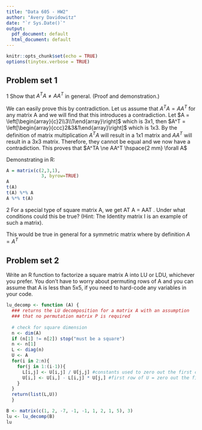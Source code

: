 ```yaml
---
title: "Data 605 - HW2"
author: "Avery Davidowitz"
date: "`r Sys.Date()`"
output:
  pdf_document: default
  html_document: default
---
```


```r
knitr::opts_chunk$set(echo = TRUE)
options(tinytex.verbose = TRUE)
```

## Problem set 1

1 Show that $A^TA \ne AA^T$ in general. (Proof and demonstration.)

We can easily prove this by contradiction. Let us assume that $A^TA = AA^T$ for any matrix A and we will find that this introduces a contradiction.
Let $A = \left[\begin{array}{c}2\\3\\1\end{array}\right]$ which is 3x1,
then $A^T = \left[\begin{array}{ccc}2&3&1\end{array}\right]$ which is 1x3.
By the definition of matrix multiplication $A^TA$ will result in a 1x1 matrix and $AA^T$ will result in a 3x3 matrix. Therefore, they cannot be equal and we now have a contradiction. This proves that $A^TA \ne AA^T \hspace{2 mm} \forall A$

Demonstrating in R:

```r
A = matrix(c(2,3,1),
             3, byrow=TRUE)
A
t(A)
t(A) %*% A
A %*% t(A)
```

2 For a special type of square matrix A, we get AT A = AAT . Under what conditions
 could this be true? (Hint: The Identity matrix I is an example of such a matrix).
 
This would be true in general for a symmetric matrix where by definition $A=A^T$
 
## Problem set 2

Write an R function to factorize a square matrix A into LU or LDU, whichever you
prefer. You don’t have to worry about permuting rows of A and you can assume that A is less
than 5x5, if you need to hard-code any variables in your code.


```r
lu_decomp <- function (A) {
  ### returns the LU decomposition for a matrix A with an assumption 
  ### that no permutation matrix P is required 
  
  # check for square dimension
  n <- dim(A)
  if (n[1] != n[2]) stop("must be a square")
  n <- n[1]
  L <- diag(n)
  U <- A
  for(i in 2:n){ 
    for(j in 1:(i-1)){
      L[i,j] <- U[i,j] / U[j,j] #constants used to zero out the first column of A
      U[i,] <- U[i,] - L[i,j] * U[j,] #first row of U = zero out the first entry of rows below it
    }
  }
  return(list(L,U))
  }
```

```r
B <- matrix(c(1, 2, -7, -1, -1, 1, 2, 1, 5), 3)
lu <- lu_decomp(B)
lu
```

